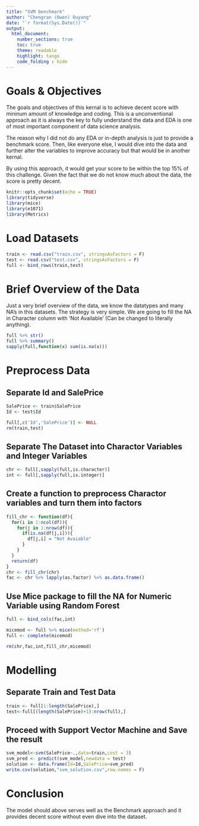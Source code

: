 ```yaml
---
title: "SVM benchmark"
author: "Chengran (Owen) Ouyang"
date: "`r format(Sys.Date())`"
output:
  html_document:
    number_sections: true
    toc: true
    theme: readable
    highlight: tango
    code_folding : hide
---
```


# Goals & Objectives

The goals and objectives of this kernal is to achieve decent score with mininum amount of knowledge and coding. This is a unconventional approach as it is always the key to fully understand the data and EDA is one of most important component of data science analysis. 

The reason why I did not do any EDA or in-depth analysis is just to provide a benchmark score. Then, like everyone else, I would dive into the data and further alter the variables to improve accuracy but that would be in another kernal.

By using this approach, it would get your score to be within the top 15% of this challenge. Given the fact that we do not know much about the data, the score is pretty decent.

```r
knitr::opts_chunk$set(echo = TRUE)
library(tidyverse)
library(mice)
library(e1071)
library(Metrics)
```

# Load Datasets


```r
train <- read.csv("train.csv", stringsAsFactors = F)
test <- read.csv("test.csv", stringsAsFactors = F)
full <- bind_rows(train,test)
```

# Brief Overview of the Data

Just a very brief overview of the data, we know the datatypes and many NA's in this datasets. The strategy is very simple. We are going to fill the NA in Character column with 'Not Available' (Can be changed to literally anything).

```r
full %>% str()
full %>% summary()
sapply(full,function(x) sum(is.na(x)))
```

# Preprocess Data
## Separate Id and SalePrice

```r
SalePrice <- train$SalePrice
Id <- test$Id

full[,c('Id','SalePrice')] <- NULL
rm(train,test)
```

## Separate The Dataset into Charactor Variables and Integer Variables

```r
chr <- full[,sapply(full,is.character)]
int <- full[,sapply(full,is.integer)]
```

## Create a function to preprocess Charactor variables and turn them into factors

```r
fill_chr <- function(df){
  for(i in 1:ncol(df)){
    for(j in 1:nrow(df)){
      if(is.na(df[j,i])){
        df[j,i] = "Not Avaiable"
      }
    } 
  } 
  return(df)
}
chr <- fill_chr(chr)
fac <- chr %>% lapply(as.factor) %>% as.data.frame()
```

## Use Mice package to fill the NA for Numeric Variable using Random Forest

```r
full <- bind_cols(fac,int)

micemod <- full %>% mice(method='rf')
full <- complete(micemod)

rm(chr,fac,int,fill_chr,micemod)
```

# Modelling
## Separate Train and Test Data

```r
train <- full[1:length(SalePrice),]
test<-full[(length(SalePrice)+1):nrow(full),]
```

## Proceed with Support Vector Machine and Save the result

```r
svm_model<-svm(SalePrice~.,data=train,cost = 3)
svm_pred <- predict(svm_model,newdata = test)
solution <- data.frame(Id=Id,SalePrice=svm_pred)
write.csv(solution,"svm_solution.csv",row.names = F)
```

# Conclusion
The model should above serves well as the Benchmark approach and it provides decent score without even dive into the dataset.